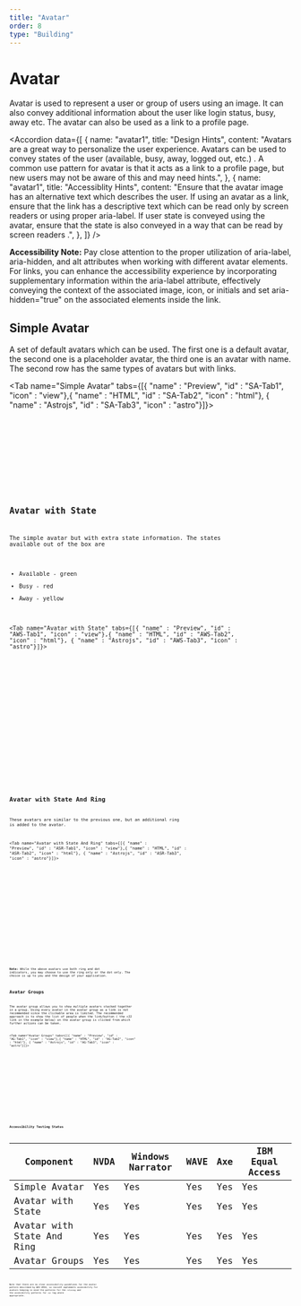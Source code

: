 ```yaml
---
title: "Avatar"
order: 8
type: "Building"
---
```



# Avatar

Avatar is used to represent a user or group of users using an image. It can also convey additional information about the user like login status, busy, away etc. The avatar can also be used as a link to a profile page.

<Accordion
  data={[
    {
      name: "avatar1",
      title: "Design Hints",
      content:
        "Avatars are a great way to personalize the user experience. Avatars can be used to convey states of the user (available, busy, away, logged out, etc.) . A common use pattern for avatar is that it acts as a link to a profile page, but new users may not be aware of this and may need hints.",
    },
    {
      name: "avatar1",
      title: "Accessiblity Hints",
      content:
        "Ensure that the avatar image has an alternative text which describes the user. If using an avatar as a link, ensure that the link has a descriptive text which can be read only by screen readers or using proper aria-label. If user state is conveyed using the avatar, ensure that the state is also conveyed in a way that can be read by screen readers .",
    },
  ]}
/>

**Accessibility Note:** Pay close attention to the proper utilization of aria-label, aria-hidden, and alt attributes when working with different avatar elements. For links, you can enhance the accessibility experience by incorporating supplementary information within the aria-label attribute, effectively conveying the context of the associated image, icon, or initials and set aria-hidden="true" on the associated elements inside the link.

## Simple Avatar

A set of default avatars which can be used. The first one is a default avatar, the second one is a placeholder avatar, the third one is an avatar with name. The second row has the same types of avatars but with links.

<Tab name="Simple Avatar" tabs={[{ "name" : "Preview", "id" : "SA-Tab1", "icon" : "view"},{ "name" : "HTML", "id" : "SA-Tab2", "icon" : "html"}, { "name" : "Astrojs", "id" : "SA-Tab3", "icon" : "astro"}]}>

<section
  id="SA-Tab1-panel"
  aria-labelledby="SA-Tab1"
  role="tabpanel"
  data-role="tabpanel">
  <div class="grid justify-center  p-6">
    <Avatar />
  </div>
</section>

<section id ="SA-Tab2-panel" role="tabpanel" data-role="tabpanel" aria-labelledby="SA-Tab2">

<Code
  code={AvatarCode}
  lang="html"
  wrap="true"
  data-pagefind-ignore
/>

</section>

<section id ="SA-Tab3-panel" role="tabpanel" data-role="tabpanel" aria-labelledby="SA-Tab3">

<Code
  code={AvatarCodeAstro}
  lang="astro"
  title="Avatar.astro"
  wrap="true"
  data-pagefind-ignore
/>

</section>

</Tab>

## Avatar with State

The simple avatar but with extra state information. The states available out of the box are

- Available - green
- Busy - red
- Away - yellow

<Tab name="Avatar with State" tabs={[{ "name" : "Preview", "id" : "AWS-Tab1", "icon" : "view"},{ "name" : "HTML", "id" : "AWS-Tab2", "icon" : "html"}, { "name" : "Astrojs", "id" : "AWS-Tab3", "icon" : "astro"}]}>

<section
  id="AWS-Tab1-panel"
  aria-labelledby="AWS-Tab1"
  role="tabpanel"
  data-role="tabpanel">
  <div class="grid justify-center  p-6">
    <AvatarWithState />
  </div>
</section>

<section id ="AWS-Tab2-panel" role="tabpanel" data-role="tabpanel" aria-labelledby="AWS-Tab2">

<Code
  code={AvatarWithStateCode}
  lang="html"
  wrap="true"
  data-pagefind-ignore
/>

</section>

<section id ="AWS-Tab3-panel" role="tabpanel" data-role="tabpanel" aria-labelledby="AWS-Tab3">

<Code
  code={AvatarWithStateCodeAstro}
  lang="astro"
  title="AvatarWithState.astro"
  wrap="true"
  data-pagefind-ignore
/>

</section>

</Tab>

## Avatar with State And Ring

These avatars are similar to the previous one, but an additional ring is added to the avatar.

<Tab name="Avatar with State And Ring" tabs={[{ "name" : "Preview", "id" : "ASR-Tab1", "icon" : "view"},{ "name" : "HTML", "id" : "ASR-Tab2", "icon" : "html"}, { "name" : "Astrojs", "id" : "ASR-Tab3", "icon" : "astro"}]}>

<section
  id="ASR-Tab1-panel"
  aria-labelledby="ASR-Tab1"
  role="tabpanel"
  data-role="tabpanel">
  <div class="grid justify-center  p-6">
    <AvatarWithRing />
  </div>
</section>

<section id ="ASR-Tab2-panel" role="tabpanel" data-role="tabpanel" aria-labelledby="ASR-Tab2">

<Code
  code={AvatarWithRingCode}
  lang="html"
  wrap="true"
  data-pagefind-ignore
/>

</section>

<section id ="ASR-Tab3-panel" role="tabpanel" data-role="tabpanel" aria-labelledby="ASR-Tab3">

<Code
  code={AvatarWithRingCodeAstro}
  lang="astro"
  title="AvatarWithState.astro"
  wrap="true"
  data-pagefind-ignore
/>

</section>

</Tab>

**Note:** While the above avatars use both ring and dot indicators, you may choose to use the ring only or the dot only. The choice is up to you and the design of your application.

## Avatar Groups

The avatar group allows you to show multiple avatars stacked together in a group. Using every avatar in the avatar group as a link is not recommended since the clickable area is limited. The recommended approach is to show the list of people when the link/button ( the +22 link in the example below) on the avatar group is clicked from which further actions can be taken.

<Tab name="Avatar Groups" tabs={[{ "name" : "Preview", "id" : "AG-Tab1", "icon" : "view"},{ "name" : "HTML", "id" : "AG-Tab2", "icon" : "html"}, { "name" : "Astrojs", "id" : "AG-Tab3", "icon" : "astro"}]}>

<section
  id="AG-Tab1-panel"
  aria-labelledby="AG-Tab1"
  role="tabpanel"
  data-role="tabpanel">
  <div class="grid justify-center  p-6">
    <AvatarGroup />
  </div>
</section>

<section id ="AG-Tab2-panel" role="tabpanel" data-role="tabpanel" aria-labelledby="AG-Tab2">

<Code
  code={AvatarGroupCode}
  lang="html"
  wrap="true"
  data-pagefind-ignore
/>

</section>

<section id ="AG-Tab3-panel" role="tabpanel" data-role="tabpanel" aria-labelledby="AG-Tab3">

<Code
  code={AvatarGroupCodeAstro}
  lang="astro"
  title="AvatarWithState.astro"
  wrap="true"
  data-pagefind-ignore
/>

</section>

</Tab>

## Accessibility Testing Status

| Component                  | NVDA | Windows Narrator | WAVE | Axe | IBM Equal Access |
| -------------------------- | ---- | ---------------- | ---- | --- | ---------------- |
| Simple Avatar              | Yes  | Yes              | Yes  | Yes | Yes              |
| Avatar with State          | Yes  | Yes              | Yes  | Yes | Yes              |
| Avatar with State And Ring | Yes  | Yes              | Yes  | Yes | Yes              |
| Avatar Groups              | Yes  | Yes              | Yes  | Yes | Yes              |

Note that there are no clear accessibility guidelines for the avatar pattern described by WAI-ARIA, so ravixUI implements accessbility for avatars keeping in mind the patterns for the `role=img` and the accessbility patterns for `<a>` tag where appropriate.
